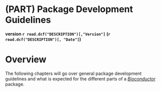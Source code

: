 # (PART) Package Development Guidelines {-}

**version `r read.dcf("DESCRIPTION")[,"Version"]` (`r read.dcf("DESCRIPTION")[, "Date"]`)**

# Overview {.unnumbered #develop-overview}

The following chapters will go over general package development guidelines and
what is expected for the different parts of a
[_Bioconductor_](https://bioconductor.org/) package.